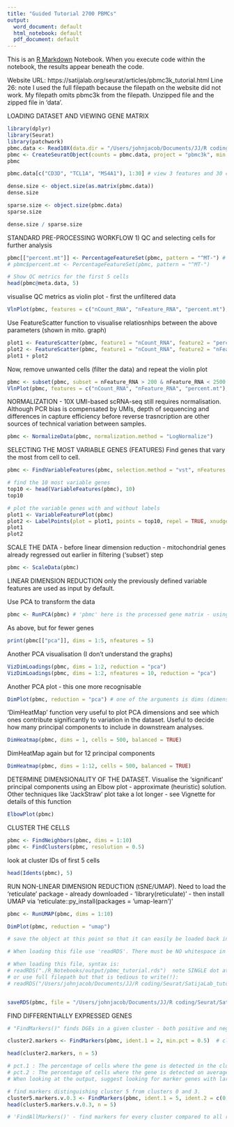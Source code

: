 ```yaml
---
title: "Guided Tutorial 2700 PBMCs"
output:
  word_document: default
  html_notebook: default
  pdf_document: default
---
```


This is an [R Markdown](http://rmarkdown.rstudio.com) Notebook. When you execute code within the notebook, the results appear beneath the code. 


Website URL: https://satijalab.org/seurat/articles/pbmc3k_tutorial.html
Line 26: note I used the full filepath because the filepath on the website did not work. My filepath omits pbmc3k from the filepath. Unzipped file and the zipped file in 'data'.

LOADING DATASET AND VIEWING GENE MATRIX
```r
library(dplyr)
library(Seurat)
library(patchwork)
pbmc.data <- Read10X(data.dir = "/Users/johnjacob/Documents/JJ/R coding/Seurat/SatijaLab_tutorials/R_Notebooks/data/filtered_gene_bc_matrices/hg19/")
pbmc <- CreateSeuratObject(counts = pbmc.data, project = "pbmc3k", min.cells = 3, min.features = 200)
pbmc 
```
```r
pbmc.data[c("CD3D", "TCL1A", "MS4A1"), 1:30] # view 3 features and 30 cells (columns) of matrix
```

```r
dense.size <- object.size(as.matrix(pbmc.data))
dense.size
```

```r
sparse.size <- object.size(pbmc.data)
sparse.size
```
```r
dense.size / sparse.size
```

STANDARD PRE-PROCESSING WORKFLOW
1) QC and selecting cells for further analysis
```r
pbmc[["percent.mt"]] <- PercentageFeatureSet(pbmc, pattern = "^MT-") # alternatively use: 
# pbmc$percent.mt <- PercentageFeatureSet(pbmc, pattern = "^MT-")

# Show QC metrics for the first 5 cells
head(pbmc@meta.data, 5)

```
visualise QC metrics as violin plot - first the unfiltered data
```r
VlnPlot(pbmc, features = c("nCount_RNA", "nFeature_RNA", "percent.mt"), ncol = 3)
```
Use FeatureScatter function to visualise relatiosnhips between the above parameters (shown in mito. graph)

```r
plot1 <- FeatureScatter(pbmc, feature1 = "nCount_RNA", feature2 = "percent.mt")
plot2 <- FeatureScatter(pbmc, feature1 = "nCount_RNA", feature2 = "nFeature_RNA")
plot1 + plot2
```

Now, remove unwanted cells (filter the data) and repeat the violin plot
```r
pbmc <- subset(pbmc, subset = nFeature_RNA > 200 & nFeature_RNA < 2500 & percent.mt < 5)
VlnPlot(pbmc, features = c("nCount_RNA", "nFeature_RNA", "percent.mt"), ncol = 3)
```
NORMALIZATION - 10X UMI-based scRNA-seq still requires normalisation. Although PCR bias is compensated by UMIs, depth of sequencing and differences in capture efficiency before reverse trasncription are other sources of technical variation between samples.

```r
pbmc <- NormalizeData(pbmc, normalization.method = "LogNormalize")
```


SELECTING THE MOST VARIABLE GENES (FEATURES)
Find genes that vary the most from cell to cell.

```r
pbmc <- FindVariableFeatures(pbmc, selection.method = "vst", nFeatures = 2000)

# find the 10 most variable genes
top10 <- head(VariableFeatures(pbmc), 10)
top10
```
```r
# plot the variable genes with and without labels
plot1 <- VariableFeaturePlot(pbmc)
plot2 <- LabelPoints(plot = plot1, points = top10, repel = TRUE, xnudge = 0, ynudge = 0) # set xnudge and ynudge to 0, otherwise labels overlap dots
plot1
plot2
```


SCALE THE DATA - before linear dimension reduction - mitochondrial genes already regressed out earlier in filtering ('subset') step

```r
pbmc <- ScaleData(pbmc)
```

LINEAR DIMENSION REDUCTION
only the previously defined variable features are used as input by default.

Use PCA to transform the data
```r
pbmc <- RunPCA(pbmc) # 'pbmc' here is the processed gene matrix - using 'subset', 'Normalizedata', 'FindVariableFeatures', and 'ScaleData'

```
As above, but for fewer genes
```r
print(pbmc[["pca"]], dims = 1:5, nfeatures = 5)
```
Another PCA visualisation (I don't understand the graphs)
```r
VizDimLoadings(pbmc, dims = 1:2, reduction = "pca")
VizDimLoadings(pbmc, dims = 1:2, nfeatures = 10, reduction = "pca")
```
Another PCA plot - this one more recognisable
```r
DimPlot(pbmc, reduction = "pca") # one of the arguments is dims (dimensions) that must be a vector of length 2
```
'DimHeatMap' function very useful to plot PCA dimensions and see which ones contribute significantly to variation in the dataset. Useful to decide how many principal components to include in downstream analyses.
```r
DimHeatmap(pbmc, dims = 1, cells = 500, balanced = TRUE)

```
DimHeatMap again but for 12 principal components
```r
DimHeatmap(pbmc, dims = 1:12, cells = 500, balanced = TRUE)
```
DETERMINE DIMENSIONALITY OF THE DATASET. Visualise the 'significant' principal components using an Elbow plot - approximate (heuristic) solution. Other techniques like 'JackStraw' plot take a lot longer - see Vignette for details of this function
```r
ElbowPlot(pbmc)
```

CLUSTER THE CELLS

```r
pbmc <- FindNeighbors(pbmc, dims = 1:10)
pbmc <- FindClusters(pbmc, resolution = 0.5)
```
look at cluster IDs of first 5 cells
```r
head(Idents(pbmc), 5)
```

RUN NON-LINEAR DIMENSION REDUCTION (tSNE/UMAP).
Need to load the 'reticulate' package - already downloaded
 - 'library(reticulate)'
 - then install UMAP via 'reticulate::py_install(packages = 'umap-learn')'
```r
pbmc <- RunUMAP(pbmc, dims = 1:10)
```
```r
DimPlot(pbmc, reduction = "umap")
```
```r
# save the object at this point so that it can easily be loaded back in without having to rerun the computationally intensive steps performed above, or easily shared with collaborators. For 'file = ' use the full filepath. I created a new folder called 'output' before saving the file.

# When loading this file use 'readRDS'. There must be NO whitespace in any directory names if there are more subfolders within the working directory. So, sub-folders MUST NOT have white space!!

# When loading this file, syntax is:
# readRDS("./R_Notebooks/output/pbmc_tutorial.rds")  note SINGLE dot at the beginning.
# or use full filepath but that is tedious to write(!):
# readRDS("/Users/johnjacob/Documents/JJ/R coding/Seurat/SatijaLab_tutorials/R_Notebooks/output/pbmc_tutorial.rds")


saveRDS(pbmc, file = "/Users/johnjacob/Documents/JJ/R coding/Seurat/SatijaLab_tutorials/R_Notebooks/output/pbmc_tutorial.rds")  
```

FIND DIFFERENTIALLY EXPRESSED GENES

```r
# "FindMarkers()" finds DGEs in a given cluster - both positive and negative compared to all other cells

cluster2.markers <- FindMarkers(pbmc, ident.1 = 2, min.pct = 0.5)  # cluster 2, min.pct = MINIMUM percentage of cells (in vignette, set at 0.25) Default method for FindMarkers is Wilcoxon Rank Sum Test. This function is slow to run. To speed it up, can downsample number of cells - see vignette for details.

head(cluster2.markers, n = 5)

# pct.1 : The percentage of cells where the gene is detected in the cluster
# pct.2 : The percentage of cells where the gene is detected on average in the other clusters.
# When looking at the output, suggest looking for marker genes with large differences in expression between pct.1 and pct.2 and larger fold changes. For instance if pct.1 = 0.90 and pct.2 = 0.80 and had lower log2 fold changes, that marker might not be as exciting. However, if pct.2 = 0.1 instead, then it would be a lot more exciting. p-values alone not a good guide for marker use as they nare inflated.
```
```r
# find markers distinguishing cluster 5 from clusters 0 and 3.
cluster5.markers.v.0.3 <- FindMarkers(pbmc, ident.1 = 5, ident.2 = c(0, 3), min.pct = 0.25)
head(cluster5.markers.v.0.3, n = 5)
```
```r
# 'FindAllMarkers()' - find markers for every cluster compared to all remaining cells, report only the positive ones

```

